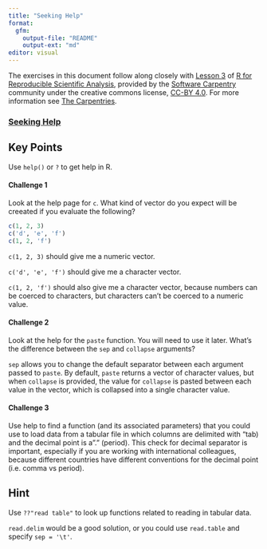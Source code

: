 ```yaml
---
title: "Seeking Help"
format: 
  gfm:
    output-file: "README"
    output-ext: "md"
editor: visual
---
```


The exercises in this document follow along closely with [Lesson 3](https://swcarpentry.github.io/r-novice-gapminder/03-seeking-help/index.html) of [R for Reproducible Scientific Analysis](https://swcarpentry.github.io/r-novice-gapminder/), provided by the [Software Carpentry](https://software-carpentry.org/) community under the creative commons license, [CC-BY 4.0](https://creativecommons.org/licenses/by/4.0/). For more information see [The Carpentries](https://carpentries.org/).

### [Seeking Help](https://swcarpentry.github.io/r-novice-gapminder/03-seeking-help/index.html)

::: callout-tip
## Key Points

Use `help()` or `?` to get help in R.
:::

#### Challenge 1

Look at the help page for `c`. What kind of vector do you expect will be creeated if you evaluate the following?

```r
c(1, 2, 3)
c('d', 'e', 'f')
c(1, 2, 'f')
```

<!-- Challenge 1 answer begin -->

`c(1, 2, 3)` should give me a numeric vector.

`c('d', 'e', 'f')` should give me a character vector.

`c(1, 2, 'f')` should also give me a character vector, because numbers can be coerced to characters, but characters can't be coerced to a numeric value.

<!-- Challenge 1 answer end -->

#### Challenge 2

Look at the help for the `paste` function. You will need to use it later. What's the difference between the `sep` and `collapse` arguments?

<!-- Challenge 2 answer begin -->

`sep` allows you to change the default separator between each argument passed to `paste`. By default, `paste` returns a vector of character values, but when `collapse` is provided, the value for `collapse` is pasted between each value in the vector, which is collapsed into a single character value.

<!-- Challenge 2 answer end -->

#### Challenge 3

Use help to find a function (and its associated parameters) that you could use to load data from a tabular file in which columns are delimited with "\t\" (tab) and the decimal point is a"." (period). This check for decimal separator is important, especially if you are working with international colleagues, because different countries have different conventions for the decimal point (i.e. comma vs period).

::: {.callout-note collapse="true"}
# Hint

Use `??"read table"` to look up functions related to reading in tabular data.
:::

<!-- Challenge 3 answer begin -->

`read.delim` would be a good solution, or you could use `read.table` and specify `sep = '\t'`.

<!-- Challenge 3 answer end -->
